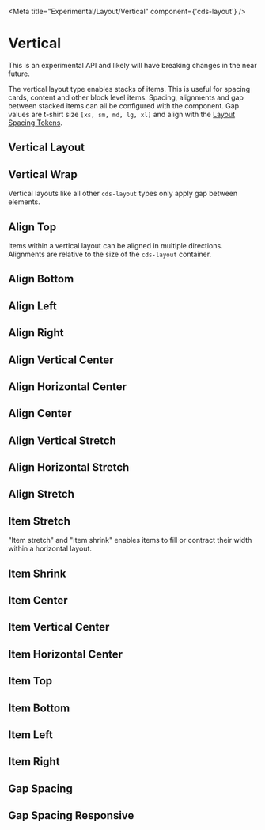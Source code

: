 
<Meta title="Experimental/Layout/Vertical" component={'cds-layout'} />

# Vertical

<cds-alert status="warning" closable="false" cds-layout="m-b:md">
  <cds-alert-content>This is an experimental API and likely will have breaking changes in the near future.</cds-alert-content>
</cds-alert>

The vertical layout type enables stacks of items. This is useful for spacing
cards, content and other block level items. Spacing, alignments and gap between
stacked items can all be configured with the component. Gap values are t-shirt
size `[xs, sm, md, lg, xl]` and align with the [Layout Spacing Tokens](./?path=/docs/experimental-spacing-getting-started--page).

## Vertical Layout
<Preview>
  <Story id="experimental-layout-stories--vertical-layout" />
</Preview>

## Vertical Wrap

Vertical layouts like all other `cds-layout` types only apply gap between elements.

<Preview>
  <Story id="experimental-layout-stories--vertical-layout-wrap" />
</Preview>

## Align Top

Items within a vertical layout can be aligned in multiple directions.
Alignments are relative to the size of the `cds-layout` container.

<Preview>
  <Story id="experimental-layout-stories--vertical-layout-align-top" />
</Preview>

## Align Bottom
<Preview>
  <Story id="experimental-layout-stories--vertical-layout-align-bottom" />
</Preview>

## Align Left
<Preview>
  <Story id="experimental-layout-stories--vertical-layout-align-left" />
</Preview>

## Align Right
<Preview>
  <Story id="experimental-layout-stories--vertical-layout-align-right" />
</Preview>

## Align Vertical Center
<Preview>
  <Story id="experimental-layout-stories--vertical-layout-align-vertical-center" />
</Preview>

## Align Horizontal Center
<Preview>
  <Story id="experimental-layout-stories--vertical-layout-align-horizontal-center" />
</Preview>

## Align Center
<Preview>
  <Story id="experimental-layout-stories--vertical-layout-align-center" />
</Preview>

## Align Vertical Stretch
<Preview>
  <Story id="experimental-layout-stories--vertical-layout-align-vertical-stretch" />
</Preview>

## Align Horizontal Stretch
<Preview>
  <Story id="experimental-layout-stories--vertical-layout-align-horizontal-stretch" />
</Preview>

## Align Stretch
<Preview>
  <Story id="experimental-layout-stories--vertical-layout-align-stretch" />
</Preview>

## Item Stretch

"Item stretch" and "Item shrink" enables items to fill or contract their width
within a horizontal layout.

<Preview>
  <Story id="experimental-layout-stories--vertical-layout-item-stretch" />
</Preview>

## Item Shrink
<Preview>
  <Story id="experimental-layout-stories--vertical-layout-item-shrink" />
</Preview>

## Item Center
<Preview>
  <Story id="experimental-layout-stories--vertical-layout-item-align-center" />
</Preview>

## Item Vertical Center
<Preview>
  <Story id="experimental-layout-stories--vertical-layout-item-align-vertical-center" />
</Preview>

## Item Horizontal Center
<Preview>
  <Story id="experimental-layout-stories--vertical-layout-item-align-horizontal-center" />
</Preview>

## Item Top
<Preview>
  <Story id="experimental-layout-stories--vertical-layout-item-align-top" />
</Preview>

## Item Bottom
<Preview>
  <Story id="experimental-layout-stories--vertical-layout-item-align-bottom" />
</Preview>

## Item Left
<Preview>
  <Story id="experimental-layout-stories--vertical-layout-item-align-left" />
</Preview>

## Item Right
<Preview>
  <Story id="experimental-layout-stories--vertical-layout-item-align-right" />
</Preview>

## Gap Spacing
<Preview>
  <Story id="experimental-layout-stories--vertical-gap" />
</Preview>

## Gap Spacing Responsive
<Preview>
  <Story id="experimental-layout-stories--vertical-gap-responsive" />
</Preview>
